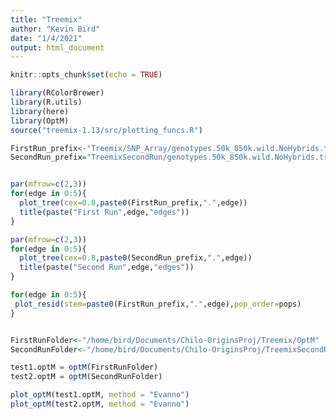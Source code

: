 ```yaml
---
title: "Treemix"
author: "Kevin Bird"
date: "1/4/2021"
output: html_document
---
```


```r
knitr::opts_chunk$set(echo = TRUE)
```
```r
library(RColorBrewer)
library(R.utils)
library(here)
library(OptM)
source("treemix-1.13/src/plotting_funcs.R")

```

```r
FirstRun_prefix<-"Treemix/SNP_Array/genotypes.50k_850k.wild.NoHybrids.treemix"
SecondRun_prefix="TreemixSecondRun/genotypes.50k_850k.wild.NoHybrids.treemix"


par(mfrow=c(2,3))
for(edge in 0:5){
  plot_tree(cex=0.8,paste0(FirstRun_prefix,".",edge))
  title(paste("First Run",edge,"edges"))
}

par(mfrow=c(2,3))
for(edge in 0:5){
  plot_tree(cex=0.8,paste0(SecondRun_prefix,".",edge))
  title(paste("Second Run",edge,"edges"))
}

for(edge in 0:5){
 plot_resid(stem=paste0(FirstRun_prefix,".",edge),pop_order=pops)
}



```
```r
FirstRunFolder<-"/home/bird/Documents/Chilo-OriginsProj/Treemix/OptM"
SecondRunFolder<-"/home/bird/Documents/Chilo-OriginsProj/TreemixSecondRun/OptM"

test1.optM = optM(FirstRunFolder)
test2.optM = optM(SecondRunFolder)

plot_optM(test1.optM, method = "Evanno")
plot_optM(test2.optM, method = "Evanno")
```

